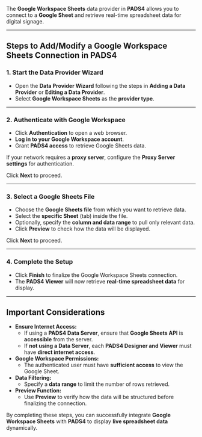 
The **Google Workspace Sheets** data provider in **PADS4** allows you to connect to a **Google Sheet** and retrieve real-time spreadsheet data for digital signage.

---

## **Steps to Add/Modify a Google Workspace Sheets Connection in PADS4**

### **1. Start the Data Provider Wizard**
- Open the **Data Provider Wizard** following the steps in **Adding a Data Provider** or **Editing a Data Provider**.
- Select **Google Workspace Sheets** as the **provider type**.

---

### **2. Authenticate with Google Workspace**
- Click **Authentication** to open a web browser.
- **Log in to your Google Workspace account**.
- Grant **PADS4 access** to retrieve Google Sheets data.

If your network requires a **proxy server**, configure the **Proxy Server settings** for authentication.

Click **Next** to proceed.

---

### **3. Select a Google Sheets File**
- Choose the **Google Sheets file** from which you want to retrieve data.
- Select the **specific Sheet** (tab) inside the file.
- Optionally, specify the **column and data range** to pull only relevant data.
- Click **Preview** to check how the data will be displayed.

Click **Next** to proceed.

---

### **4. Complete the Setup**
- Click **Finish** to finalize the Google Workspace Sheets connection.
- The **PADS4 Viewer** will now retrieve **real-time spreadsheet data** for display.

---

## **Important Considerations**
- **Ensure Internet Access:**
  - If using a **PADS4 Data Server**, ensure that **Google Sheets API** is **accessible** from the server.
  - If **not using a Data Server**, each **PADS4 Designer and Viewer** must have **direct internet access**.
- **Google Workspace Permissions:**
  - The authenticated user must have **sufficient access** to view the Google Sheet.
- **Data Filtering:**
  - Specify a **data range** to limit the number of rows retrieved.
- **Preview Function:**
  - Use **Preview** to verify how the data will be structured before finalizing the connection.

By completing these steps, you can successfully integrate **Google Workspace Sheets** with **PADS4** to display **live spreadsheet data** dynamically.